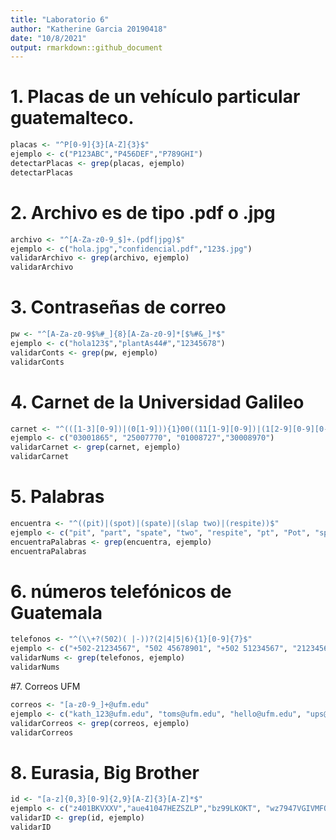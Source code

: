 ```yaml
---
title: "Laboratorio 6"
author: "Katherine Garcia 20190418"
date: "10/8/2021"
output: rmarkdown::github_document
---
```


# 1. Placas de un vehículo particular guatemalteco.
```r
placas <- "^P[0-9]{3}[A-Z]{3}$"
ejemplo <- c("P123ABC","P456DEF","P789GHI")
detectarPlacas <- grep(placas, ejemplo)
detectarPlacas
```

# 2. Archivo es de tipo .pdf o .jpg
```r
archivo <- "^[A-Za-z0-9_$]+.(pdf|jpg)$"
ejemplo <- c("hola.jpg","confidencial.pdf","123$.jpg")
validarArchivo <- grep(archivo, ejemplo)
validarArchivo
```

# 3. Contraseñas de correo
```r
pw <- "^[A-Za-z0-9$%#_]{8}[A-Za-z0-9]*[$%#&_]*$"
ejemplo <- c("hola123$","plantAs44#","12345678")
validarConts <- grep(pw, ejemplo)
validarConts
```

# 4. Carnet de la Universidad Galileo
```r
carnet <- "^(([1-3][0-9])|(0[1-9])){1}00((11[1-9][0-9])|(1[2-9][0-9][0-9])|([2-7][0-9][0-9][0-9])|(8[0-8][0-9][0-9])|(89[0-6][0-9])|(8970)){1}$"
ejemplo <- c("03001865", "25007770", "01008727","30008970")
validarCarnet <- grep(carnet, ejemplo)
validarCarnet
```

# 5. Palabras
```r
encuentra <- "^((pit)|(spot)|(spate)|(slap two)|(respite))$"
ejemplo <- c("pit", "part", "spate", "two", "respite", "pt", "Pot", "spot", "slap", "peat", "part")
encuentraPalabras <- grep(encuentra, ejemplo)
encuentraPalabras
```

# 6. números telefónicos de Guatemala
```r
telefonos <- "^(\\+?(502)( |-))?(2|4|5|6){1}[0-9]{7}$"
ejemplo <- c("+502-21234567", "502 45678901", "+502 51234567", "21234567", "41234567", "51234567", "61234567")
validarNums <- grep(telefonos, ejemplo)
validarNums
```

#7. Correos UFM
```r
correos <- "[a-z0-9_]+@ufm.edu"
ejemplo <- c("kath_123@ufm.edu", "toms@ufm.edu", "hello@ufm.edu", "ups@ufm.edu")
validarCorreos <- grep(correos, ejemplo)
validarCorreos
```

# 8. Eurasia, Big Brother
```r
id <- "[a-z]{0,3}[0-9]{2,9}[A-Z]{3}[A-Z]*$"
ejemplo <- c("z401BKVXXV","aue41047HEZSZLP","bz99LKOKT", "wz7947VGIVMFOXYN", "d16736431VXMWERQL")
validarID <- grep(id, ejemplo)
validarID
```




















